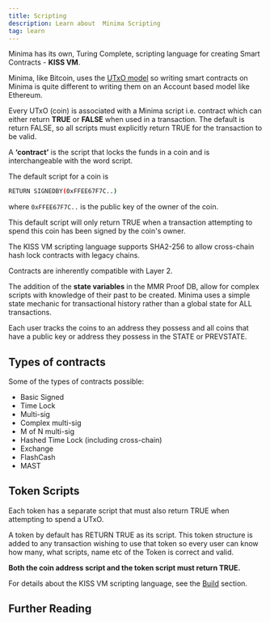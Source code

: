 ---
title: Scripting
description: Learn about  Minima Scripting
tag: learn
---

Minima has its own, Turing Complete, scripting language for creating Smart Contracts - **KISS VM**. 

Minima, like Bitcoin, uses the [UTxO model](/docs/learn/minima/coreconcepts#utxo-model) so writing smart contracts on Minima is quite different to writing them on an Account based model like Ethereum. 

Every UTxO (coin) is associated with a Minima script i.e. contract which can either return **TRUE** or **FALSE** when used in a transaction. The default is return FALSE, so all scripts must explicitly return TRUE for the transaction to be valid.

A **‘contract’** is the script that locks the funds in a coin and is interchangeable with the word script.

The default script for a coin is 

``` bash
RETURN SIGNEDBY(0xFFEE67F7C..)
```

where `0xFFEE67F7C..` is the public key of the owner of the coin.

This default script will only return TRUE when a transaction attempting to spend this coin has been signed by the coin's owner.

<Callout title="Tip">
The KISS VM scripting language supports SHA2-256 to allow cross-chain hash lock contracts with legacy chains.

Contracts are inherently compatible with Layer 2. 
</Callout>

The addition of the **state variables** in the MMR Proof DB, allow for complex scripts with knowledge of their past to be created. Minima uses a simple state mechanic for transactional history rather than a global state for ALL transactions.

Each user tracks the coins to an address they possess and all coins that have a public key or address they possess in the STATE or PREVSTATE.


## Types of contracts

Some of the types of contracts possible:

- Basic Signed 
- Time Lock 
- Multi-sig 
- Complex multi-sig 
- M of N multi-sig 
- Hashed Time Lock (including cross-chain)
- Exchange
- FlashCash
- MAST 

## Token Scripts

Each token has a separate script that must also return TRUE when attempting to spend a UTxO. 

A token by default has RETURN TRUE as its script. This token structure is added to any transaction wishing to use that token so every user can know how many, what scripts, name etc of the Token is correct and valid.

**Both the coin address script and the token script must return TRUE.**

For details about the KISS VM scripting language, see the [Build](/docs/development/contracts-basics) section.

## Further Reading

  <Cards>
  <Card
    href="/docs/development/"
    title="Scripting Tutorials"
    description="Learn more about writing KISS smart contracts on Minima."
/>
  </Cards>